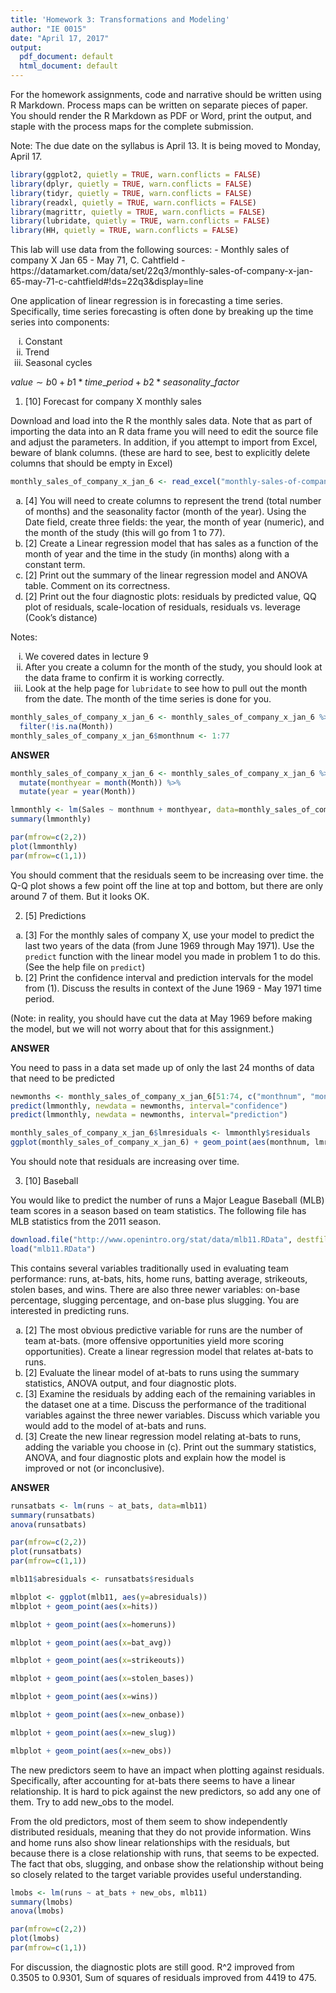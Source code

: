 ```yaml
---
title: 'Homework 3: Transformations and Modeling'
author: "IE 0015"
date: "April 17, 2017"
output:
  pdf_document: default
  html_document: default
---
```


For the homework assignments, code and narrative should be written using R Markdown.  Process maps can be written on separate pieces of paper. You should render the R Markdown as PDF or Word, print the output, and staple with the process maps for the complete submission.

Note: The due date on the syllabus is April 13. It is being moved to Monday, April 17.

```r
library(ggplot2, quietly = TRUE, warn.conflicts = FALSE)
library(dplyr, quietly = TRUE, warn.conflicts = FALSE)
library(tidyr, quietly = TRUE, warn.conflicts = FALSE)
library(readxl, quietly = TRUE, warn.conflicts = FALSE)
library(magrittr, quietly = TRUE, warn.conflicts = FALSE)
library(lubridate, quietly = TRUE, warn.conflicts = FALSE)
library(HH, quietly = TRUE, warn.conflicts = FALSE)
```


This lab will use data from the following sources:
  - Monthly sales of company X Jan 65 - May 71, C. Cahtfield
    - https://datamarket.com/data/set/22q3/monthly-sales-of-company-x-jan-65-may-71-c-cahtfield#!ds=22q3&display=line


One application of linear regression is in forecasting a time series.  Specifically, time series forecasting is often done by breaking up the time series into components:

  i. Constant
  ii. Trend
  iii. Seasonal cycles

$value \sim b0 + b1 * time\_period + b2 * seasonality\_factor$

1.  [10]  Forecast for company X monthly sales

Download and load into the R the monthly sales data. Note that as part of importing the data into an R data frame you will need to edit the source file and adjust the parameters. In addition, if you attempt to import from Excel, beware of blank columns. (these are hard to see, best to explicitly delete columns that should be empty in Excel)

```r
monthly_sales_of_company_x_jan_6 <- read_excel("monthly-sales-of-company-x-jan-6.xlsx", col_names = c("Month", "Sales"), col_types = c("date", "numeric"), skip=10)
```

  a. [4] You will need to create columns to represent the trend (total number of months) and the seasonality factor (month of the year). Using the Date field, create three fields: the year, the month of year (numeric), and the month of the study (this will go from 1 to 77).
  b. [2] Create a Linear regression model that has sales as a function of the month of year and the time in the study (in months) along with a constant term.  
  c. [2] Print out the summary of the linear regression model and ANOVA table. Comment on its correctness.
  d. [2] Print out the four diagnostic plots: residuals by predicted value, QQ plot of residuals, scale-location of residuals, residuals vs. leverage (Cook's distance)


Notes:

i. We covered dates in lecture 9
ii. After you create a column for the month of the study, you should look at the data frame to confirm it is working correctly.
iii. Look at the help page for `lubridate` to see how to pull out the month from the date.  The month of the time series is done for you.

```r
monthly_sales_of_company_x_jan_6 <- monthly_sales_of_company_x_jan_6 %>%
  filter(!is.na(Month))
monthly_sales_of_company_x_jan_6$monthnum <- 1:77
```

**ANSWER**

```r

monthly_sales_of_company_x_jan_6 <- monthly_sales_of_company_x_jan_6 %>%
  mutate(monthyear = month(Month)) %>%
  mutate(year = year(Month))

lmmonthly <- lm(Sales ~ monthnum + monthyear, data=monthly_sales_of_company_x_jan_6)
summary(lmmonthly)
```
```r
par(mfrow=c(2,2))
plot(lmmonthly)
par(mfrow=c(1,1))
```

You should comment that the residuals seem to be increasing over time.  the Q-Q plot shows a few point off the line at top and bottom, but there are only around 7 of them. But it looks OK.

2.  [5] Predictions

  a.  [3] For the monthly sales of company X, use your model to predict the last two years of the data (from June 1969 through May 1971).  Use the `predict` function with the linear model you made in problem 1 to do this. (See the help file on `predict`)
  b.  [2] Print the confidence interval and prediction intervals for the model from (1). Discuss the results in context of the June 1969 - May 1971 time period.

(Note: in reality, you should have cut the data at May 1969 before making the model, but we will not worry about that for this assignment.)

**ANSWER**

You need to pass in a data set made up of only the last 24 months of data that need to be predicted

```r
newmonths <- monthly_sales_of_company_x_jan_6[51:74, c("monthnum", "monthyear")]
predict(lmmonthly, newdata = newmonths, interval="confidence")
predict(lmmonthly, newdata = newmonths, interval="prediction")
```
```r
monthly_sales_of_company_x_jan_6$lmresiduals <- lmmonthly$residuals
ggplot(monthly_sales_of_company_x_jan_6) + geom_point(aes(monthnum, lmresiduals))
```

You should note that residuals are increasing over time.

3.  [10] Baseball

You would like to predict the number of runs a Major League Baseball (MLB) team scores in a season based on team statistics. The following file has MLB statistics from the 2011 season.

```r
download.file("http://www.openintro.org/stat/data/mlb11.RData", destfile = "mlb11.RData")
load("mlb11.RData")
```
This contains several variables traditionally used in evaluating team performance: runs, at-bats, hits, home runs, batting average, strikeouts, stolen bases, and wins. There are also three newer variables: on-base percentage, slugging percentage, and on-base plus slugging.  You are interested in predicting runs.

  a. [2] The most obvious predictive variable for runs are the number of team at-bats. (more offensive opportunities yield more scoring opportunities). Create a linear regression model that relates at-bats to runs.
  b. [2]  Evaluate the linear model of at-bats to runs using the summary statistics, ANOVA output, and four diagnostic plots.
  c. [3] Examine the residuals by adding each of the remaining variables in the dataset one at a time.  Discuss the performance of the traditional variables against the three newer variables.  Discuss which variable you would add to the model of at-bats and runs.
  d. [3] Create the new linear regression model relating at-bats to runs, adding the variable you choose in (c).  Print out the summary statistics, ANOVA, and four diagnostic plots and explain how the model is improved or not (or inconclusive).

**ANSWER**
```r
runsatbats <- lm(runs ~ at_bats, data=mlb11)
summary(runsatbats)
anova(runsatbats)
```
```r
par(mfrow=c(2,2))
plot(runsatbats)
par(mfrow=c(1,1))
```

```r
mlb11$abresiduals <- runsatbats$residuals
```
```r
mlbplot <- ggplot(mlb11, aes(y=abresiduals))
mlbplot + geom_point(aes(x=hits))
```
```r
mlbplot + geom_point(aes(x=homeruns))
```

```r
mlbplot + geom_point(aes(x=bat_avg))
```

```r
mlbplot + geom_point(aes(x=strikeouts))
```

```r
mlbplot + geom_point(aes(x=stolen_bases))
```

```r
mlbplot + geom_point(aes(x=wins))
```

```r
mlbplot + geom_point(aes(x=new_onbase))
```

```r
mlbplot + geom_point(aes(x=new_slug))
```

```r
mlbplot + geom_point(aes(x=new_obs))
```

The new predictors seem to have an impact when plotting against residuals. Specifically, after accounting for at-bats there seems to have a linear relationship. It is hard to pick against the new predictors, so add any one of them.  Try to add new_obs to the model.

From the old predictors, most of them seem to show independently distributed residuals, meaning that they do not provide information.  Wins and home runs also show linear relationships with the residuals, but because there is a close relationship with runs, that seems to be expected.  The fact that obs, slugging, and onbase show the relationship without being so closely related to the target variable provides useful understanding.

```r
lmobs <- lm(runs ~ at_bats + new_obs, mlb11)
summary(lmobs)
anova(lmobs)
```
```r
par(mfrow=c(2,2))
plot(lmobs)
par(mfrow=c(1,1))
```
For discussion, the diagnostic plots are still good.  R^2 improved from 0.3505 to 0.9301, Sum of squares of residuals improved from 4419 to 475.
